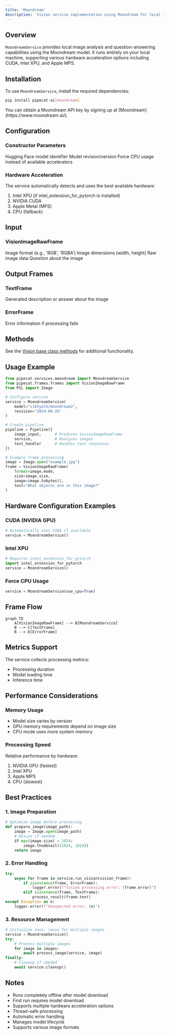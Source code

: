 ```yaml
---
title: 'Moondream'
description: 'Vision service implementation using Moondream for local image analysis and question answering'
---
```


## Overview

`MoondreamService` provides local image analysis and question-answering capabilities using the Moondream model. It runs entirely on your local machine, supporting various hardware acceleration options including CUDA, Intel XPU, and Apple MPS.

## Installation

To use `MoondreamService`, install the required dependencies:

```bash
pip install pipecat-ai[moondream]
```

<Tip>
  You can obtain a Moondream API key by signing up at
  [Moondream](https://www.moondream.ai/).
</Tip>

## Configuration

### Constructor Parameters

<ParamField path="model" type="str" default="vikhyatk/moondream2">
  Hugging Face model identifier
</ParamField>

<ParamField path="revision" type="str" default="2024-08-26">
  Model revision/version
</ParamField>

<ParamField path="use_cpu" type="bool" default="False">
  Force CPU usage instead of available accelerators
</ParamField>

### Hardware Acceleration

The service automatically detects and uses the best available hardware:

1. Intel XPU (if intel_extension_for_pytorch is installed)
2. NVIDIA CUDA
3. Apple Metal (MPS)
4. CPU (fallback)

## Input

### VisionImageRawFrame

<ParamField path="format" type="str">
  Image format (e.g., 'RGB', 'RGBA')
</ParamField>

<ParamField path="size" type="tuple">
  Image dimensions (width, height)
</ParamField>

<ParamField path="image" type="bytes">
  Raw image data
</ParamField>

<ParamField path="text" type="str">
  Question about the image
</ParamField>

## Output Frames

### TextFrame

<ParamField path="text" type="str">
  Generated description or answer about the image
</ParamField>

### ErrorFrame

<ParamField path="error" type="str">
  Error information if processing fails
</ParamField>

## Methods

See the [Vision base class methods](/server/base-classes/media#visionservice) for additional functionality.

## Usage Example

```python
from pipecat.services.moondream import MoondreamService
from pipecat.frames.frames import VisionImageRawFrame
from PIL import Image

# Configure service
service = MoondreamService(
    model="vikhyatk/moondream2",
    revision="2024-08-26"
)

# Create pipeline
pipeline = Pipeline([
    image_input,      # Produces VisionImageRawFrame
    service,          # Analyzes images
    text_handler      # Handles text responses
])

# Example frame processing
image = Image.open("example.jpg")
frame = VisionImageRawFrame(
    format=image.mode,
    size=image.size,
    image=image.tobytes(),
    text="What objects are in this image?"
)
```

## Hardware Configuration Examples

### CUDA (NVIDIA GPU)

```python
# Automatically uses CUDA if available
service = MoondreamService()
```

### Intel XPU

```python
# Requires intel_extension_for_pytorch
import intel_extension_for_pytorch
service = MoondreamService()
```

### Force CPU Usage

```python
service = MoondreamService(use_cpu=True)
```

## Frame Flow

```mermaid
graph TD
    A[VisionImageRawFrame] --> B[MoondreamService]
    B --> C[TextFrame]
    B --> D[ErrorFrame]
```

## Metrics Support

The service collects processing metrics:

- Processing duration
- Model loading time
- Inference time

## Performance Considerations

### Memory Usage

- Model size varies by version
- GPU memory requirements depend on image size
- CPU mode uses more system memory

### Processing Speed

Relative performance by hardware:

1. NVIDIA GPU (fastest)
2. Intel XPU
3. Apple MPS
4. CPU (slowest)

## Best Practices

### 1. Image Preparation

```python
# Optimize image before processing
def prepare_image(image_path):
    image = Image.open(image_path)
    # Resize if needed
    if max(image.size) > 1024:
        image.thumbnail((1024, 1024))
    return image
```

### 2. Error Handling

```python
try:
    async for frame in service.run_vision(vision_frame):
        if isinstance(frame, ErrorFrame):
            logger.error(f"Vision processing error: {frame.error}")
        elif isinstance(frame, TextFrame):
            process_result(frame.text)
except Exception as e:
    logger.error(f"Unexpected error: {e}")
```

### 3. Resource Management

```python
# Initialize once, reuse for multiple images
service = MoondreamService()
try:
    # Process multiple images
    for image in images:
        await process_image(service, image)
finally:
    # Cleanup if needed
    await service.cleanup()
```

## Notes

- Runs completely offline after model download
- First run requires model download
- Supports multiple hardware acceleration options
- Thread-safe processing
- Automatic error handling
- Manages model lifecycle
- Supports various image formats
